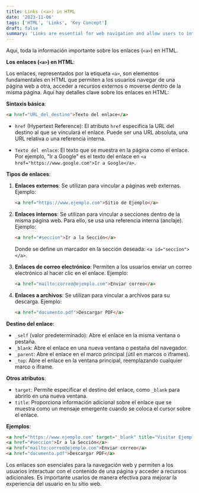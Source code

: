 ```yaml
---
title: Links (<a>) in HTML
date: '2023-11-06'
tags: ['HTML', 'Links', 'Key Concept']
draft: false
summary: 'Links are essential for web navigation and allow users to interact with the content of a page and access additional resources'
---
```


Aquí, toda la información importante sobre los enlaces (`<a>`) en HTML.

**Los enlaces (`<a>`) en HTML**:

Los enlaces, representados por la etiqueta `<a>`, son elementos fundamentales en HTML que permiten a los usuarios navegar de una página web a otra, acceder a recursos externos o moverse dentro de la misma página. Aquí hay detalles clave sobre los enlaces en HTML:

**Sintaxis básica**:
```html
<a href="URL_del_destino">Texto del enlace</a>
```

- `href` (Hypertext Reference): El atributo `href` especifica la URL del destino al que se vinculará el enlace. Puede ser una URL absoluta, una URL relativa o una referencia interna.

- `Texto del enlace`: El texto que se muestra en la página como el enlace. Por ejemplo, "Ir a Google" es el texto del enlace en `<a href="https://www.google.com">Ir a Google</a>`.

**Tipos de enlaces**:

1. **Enlaces externos**: Se utilizan para vincular a páginas web externas. Ejemplo:
   ```html
   <a href="https://www.ejemplo.com">Sitio de Ejemplo</a>
   ```

2. **Enlaces internos**: Se utilizan para vincular a secciones dentro de la misma página web. Para ello, se usa una referencia interna (anclaje). Ejemplo:
   ```html
   <a href="#seccion">Ir a la Sección</a>
   ```
   Donde se define un marcador en la sección deseada: `<a id="seccion"></a>`.

3. **Enlaces de correo electrónico**: Permiten a los usuarios enviar un correo electrónico al hacer clic en el enlace. Ejemplo:
   ```html
   <a href="mailto:correo@ejemplo.com">Enviar correo</a>
   ```

4. **Enlaces a archivos**: Se utilizan para vincular a archivos para su descarga. Ejemplo:
   ```html
   <a href="documento.pdf">Descargar PDF</a>
   ```

**Destino del enlace**:

- `_self` (valor predeterminado): Abre el enlace en la misma ventana o pestaña.
- `_blank`: Abre el enlace en una nueva ventana o pestaña del navegador.
- `_parent`: Abre el enlace en el marco principal (útil en marcos o iframes).
- `_top`: Abre el enlace en la ventana principal, reemplazando cualquier marco o iframe.

**Otros atributos**:

- `target`: Permite especificar el destino del enlace, como `_blank` para abrirlo en una nueva ventana.
- `title`: Proporciona información adicional sobre el enlace que se muestra como un mensaje emergente cuando se coloca el cursor sobre el enlace.

**Ejemplos**:

```html
<a href="https://www.ejemplo.com" target="_blank" title="Visitar Ejemplo">Sitio de Ejemplo</a>
<a href="#seccion">Ir a la Sección</a>
<a href="mailto:correo@ejemplo.com">Enviar correo</a>
<a href="documento.pdf">Descargar PDF</a>
```

Los enlaces son esenciales para la navegación web y permiten a los usuarios interactuar con el contenido de una página y acceder a recursos adicionales. Es importante usarlos de manera efectiva para mejorar la experiencia del usuario en tu sitio web.